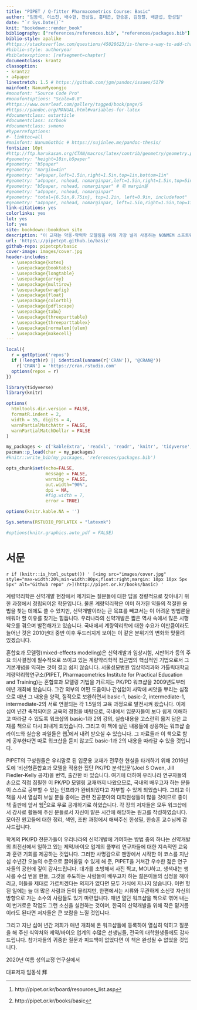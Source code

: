 ```yaml
--- 
title: "PIPET / Q-fitter Pharmacometrics Course: Basic"
author: "임동석, 이소진, 배수현, 전상일, 홍태곤, 한승훈, 김정렬, 배균섭, 한성필"
date: "`r Sys.Date()`"
knit: "bookdown::render_book"
bibliography: ["references/references.bib", "references/packages.bib"]
biblio-style: apalike
#https://stackoverflow.com/questions/45028623/is-there-a-way-to-add-chapter-bibliographies-using-bookdown
#biblio-style: authoryear
#biblatexoptions: [refsegment=chapter]
documentclass: krantz
classoption:
- krantz2
- a4paper
linestretch: 1.5 # https://github.com/jgm/pandoc/issues/5179
mainfont: NanumMyeongjo
#monofont: "Source Code Pro"
#monofontoptions: "Scale=0.8"
#https://www.overleaf.com/gallery/tagged/book/page/5
#https://pandoc.org/MANUAL.html#variables-for-latex
#documentclass: extarticle
#documentclass: scrbook
#documentclass: svmono
#hyperrefoptions:
#- linktoc=all
#mainfont: NanumGothic # https://sujinlee.me/pandoc-thesis/
fontsize: 10pt
#http://ftp.harukasan.org/CTAN/macros/latex/contrib/geometry/geometry.pdf
#geometry: "height=10in,b5paper"
#geometry: "b5paper"
#geometry: "margin=4in"
#geometry: "a4paper,left=1.5in,right=1.5in,top=1in,bottom=1in"
#geometry: "a4paper, nohead, nomarginpar,left=1.5in,right=1.5in,top=5in,bottom=3in,foot=1in"
#geometry: "b5paper, nohead, nomarginpar" # 위 margin을 
#geometry: "a4paper, nohead, nomarginpar"
#geometry: "total={6.5in,8.75in}, top=1.2in, left=0.9in, includefoot"
#geometry: "a4paper, nohead, nomarginpar, left=1.5in,right=1.5in,top=1in,bottom=1in, includeheadfoot"
link-citations: yes
colorlinks: yes
lot: yes
lof: yes
site: bookdown::bookdown_site
description: "이 교재는 약동-약력학 모델링을 위해 가장 널리 사용하는 NONMEM 소프트웨어를 활용하기 위에 알아야 하는 기본개념들과 그 사용법을 소개하기 위하여 만들어졌다."
url: 'https\://pipetcpt.github.io/basic'
github-repo: pipetcpt/basic
cover-image: images/cover.jpg
header-includes:
  - \usepackage{kotex}
  - \usepackage{booktabs}
  - \usepackage{longtable}
  - \usepackage{array}
  - \usepackage{multirow}
  - \usepackage{wrapfig}
  - \usepackage{float}
  - \usepackage{colortbl}
  - \usepackage{pdflscape}
  - \usepackage{tabu}
  - \usepackage{threeparttable}
  - \usepackage{threeparttablex}
  - \usepackage[normalem]{ulem}
  - \usepackage{makecell}
---
```


```r
local({
  r = getOption('repos')
  if (!length(r) || identical(unname(r['CRAN']), '@CRAN@'))
    r['CRAN'] = 'https://cran.rstudio.com' 
  options(repos = r)
})

library(tidyverse)
library(knitr)

options(
  htmltools.dir.version = FALSE, 
  formatR.indent = 2,
  width = 55, digits = 4, 
  warnPartialMatchAttr = FALSE, 
  warnPartialMatchDollar = FALSE
)

my_packages <- c('kableExtra', 'readxl', 'readr', 'knitr', 'tidyverse', 'nlme', 'nmw', 'xpose4')
pacman::p_load(char = my_packages)
#knitr::write_bib(my_packages, 'references/packages.bib')

opts_chunk$set(echo=FALSE, 
               message = FALSE, 
               warning = FALSE,
               out.width="90%", 
               dpi = NA,
               #fig.width = 7,
               error = TRUE)

options(knitr.kable.NA = '')

Sys.setenv(RSTUDIO_PDFLATEX = "latexmk")

#options(knitr.graphics.auto_pdf = FALSE)
```

# 서문 {-}

`r if (knitr::is_html_output()) ' [<img src="images/cover.jpg" style="max-width:20%;min-width:80px;float:right;margin: 10px 10px 5px 5px" alt="Github repo" />](http://pipet.or.kr/books/basic) '`

계량약리학은 신약개발 현장에서 제기되는 질문들에 대한 답을 정량적으로 찾아내기 위한 과정에서 정립되어온 학문입니다. 물론 계량약리학은 이미 허가된 약들의 적절한 용법을 찾는 데에도 쓸 수 있지만, 신약개발이라는 큰 목표를 빼고서는 이 어려운 방법론을 배워야 할 이유를 찾기는 힘듭니다. 우리나라의 신약개발은 짧은 역사 속에서 많은 시행착오를 겪으며 발전해가고 있습니다. 국내에서 계량약리학에 대한 수요가 이만큼이라도 늘어난 것은 2010년대 중반 이후 두드러지게 보이는 이 같은 분위기의 변화와 맞물려 있겠습니다. 

혼합효과 모델링(mixed-effects modeling)은 신약개발과 임상시험, 시판허가 등의 주요 의사결정에 필수적으로 쓰이고 있는 계량약리학적 접근법의 핵심적인 기법으로서 그 기본개념을 익히는 것이 결코 쉽지 않습니다. 서울성모병원 임상약리과와 가톨릭대학교 계량약리학연구소(PIPET, Pharmacometrics Institute for Practical Education and Training)는 혼합효과 모델링 기법을 가르치는 PK/PD 워크샵을 2009년도부터 매년 개최해 왔습니다. 그간 외부의 어떤 도움이나 간섭없이 사막에 씨앗을 뿌리는 심정으로 매년 그 내용을 양적, 질적으로 보완하면서 basic-1, basic-2, intermediate-1, intermediate-2의 서로 연결되는 각 1.5일의 교육 과정으로 발전시켜 왔습니다. 이제 십여 년간 축적되어온 교육의 경험을 바탕으로, 국내에서 입문자들이 보다 쉽게 이해하고 따라갈 수 있도록 워크샵의 basic-1과 2의 강의, 실습내용을 고스란히 옮겨 담은 교재를 책으로 다시 펴내게 되었습니다. 그리고 이 책에 실린 내용들에 상응하는 워크샵 슬라이드와 실습용 파일들은 웹^[http://pipet.or.kr/board/resources_list.asp]에서  내려 받으실 수 있습니다. 그 자료들과 이 책으로 함께 공부한다면 따로 워크샵을 듣지 않고도 basic-1과 2의 내용을 따라갈 수 있을 것입니다. 

PIPET의 구성원들은 우리말로 된 입문용 교재가 전무한 현실을 타개하기 위해 2016년도에 ‘비선형혼합효과 모델을 적용한 집단 PK/PD 분석입문’(Joel S Owen, Jill Fiedler-Kelly 공저)을 번역, 출간한 바 있습니다. 여기에 더하여 우리나라 연구자들의 손으로 직접 집필한 이 PK/PD 모델링 교재까지 나왔으므로, 국내의 배우고자 하는 분들이 스스로 공부할 수 있는 인프라가 완비되었다고 자부할 수 있게 되었습니다. 그리고 이 책을 사서 열심히 보실 분들 중에는 관련 전공분야의 대학원생들이 많을 것이므로 종이책 출판에 앞서 웹^[http://pipet.or.kr/books/basic]으로 무료 공개하기로 하였습니다. 각 장의 저자들은 모두 워크샵에서 강사로 활동해 주신 분들로서 자신이 맡은 시간에 해당하는 원고를 작성하였습니다. 모아진 원고들에 대한 정리, 색인, 조판 과정에서 애써주신 한성필, 한승훈 교수님께 감사드립니다.

학계의 PK/PD 전문가들이 우리나라의 신약개발에 기여하는 방법 중의 하나는 신약개발의 최전선에서 일하고 있는 제약/바이오 업계의 풀뿌리 연구자들에 대한 지속적인 교육과 훈련 기회를 제공하는 것입니다. 그러한 사명감으로 맨땅에서 시작한 이 코스를 지난 십 수년간 오늘의 수준으로 끌어올릴 수 있게 해 준, PIPET을 거쳐간 우수한 젊은 연구자들의 공헌에 깊이 감사드립니다. 대가를 초빙해서 사진 찍고, MOU하고, 생색내는 행사를 수십 번을 한들, 그것을 주도하는 사람들이 배우고자 하는 젊은이들의 심정을 헤아리고, 이들을 제대로 가르치겠다는 의지가 없다면 모두 가식에 지나지 않습니다. 이런 헛된 일에는 늘 더 많은 사람과 돈이 몰리지만, 한편에서는 시류와 무관하게 소신껏 자신의 방향으로 가는 소수의 사람들도 있기 마련입니다. 매년 열던 워크샵을 책으로 엮어 내는 이 번거로운 작업도 그런 소신을 실천하는 것이며, 한국의 신약개발을 위해 작은 밑거름이라도 된다면 저자들은 큰 보람을 느낄 것입니다. 

그리고 지난 십여 년간 저희가 매년 개최해 온 워크샵들에 등록하여 열심히 익히고 질문을 해 주신 식약처와 제약/바이오 업계의 수많은 선생님들, 전국의 대학원생들께도 감사 드립니다. 참가자들의 귀중한 질문과 피드백이 없었다면 이 책은 완성될 수 없었을 것입니다. 

\hfill 2020년 여름 성의교정 연구실에서  

\hfill 대표저자 임동석 拜

\mainmatter
